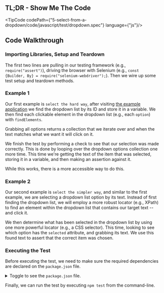
## TL;DR - Show Me The Code

<TipCode codePath={"5-select-from-a-dropdown/code/javascript/test/dropdown.spec"} language={"js"}/>

## Code Walkthrough

### Importing Libraries, Setup and Teardown

The first two lines are pulling in our testing framework (e.g., `require("assert")`), driving the
browser with Selenium (e.g., `const {Builder, By} = require("selenium-webdriver");`). Then we wire up
some test setup and teardown methods.


### Example 1

Our first example is `select the hard way`, after visiting [the example application](http://the-internet.herokuapp.com/dropdown) we find the dropdown list
by its ID and store it in a variable. We then find each clickable element in the dropdown list
(e.g., each `option`) with `findElements`.

Grabbing all options returns a collection that we iterate over and when the text matches what we want it
will click on it.

We finish the test by performing a check to see that our selection was made correctly. This is done by looping
over the dropdown options collection one more time. This time we're getting the text of the item that was
selected, storing it in a variable, and then making an assertion against it.

While this works, there is a more accessible way to do this.

### Example 2

Our second example is `select the simpler way`, and similar to the first example, we are selecting a dropdown
list option by its text. Instead of first finding the dropdown list, we will employ a more robust locator
(e.g., XPath) to find an element within the dropdown list that contains our target text -- and click it.

We then determine what has been selected in the dropdown list by using one more powerful locator (e.g., a
CSS selector). This time, looking to see which option has the `selected` attribute, and grabbing its text. We
use this found text to assert that the correct item was chosen.

### Executing the Test

Before executing the test, we need to make sure the required dependencies are declared on the `package.json` file.

<details>
    <summary>Toggle to see the <code>package.json</code> file.</summary>
    <div>
        <TipCode codePath={"5-select-from-a-dropdown/code/javascript/package.json"} language={"json"}/>
    </div>
</details>

Finally, we can run the test by executing `npm test` from the command-line.